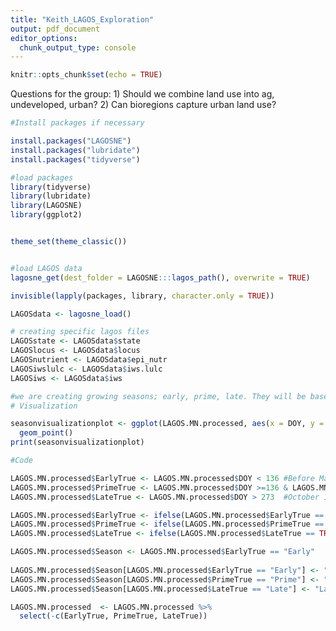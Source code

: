 ```yaml
---
title: "Keith_LAGOS_Exploration"
output: pdf_document
editor_options: 
  chunk_output_type: console
---
```


```r
knitr::opts_chunk$set(echo = TRUE)
```
Questions for the group:
1) Should we combine land use into ag, undeveloped, urban?
2) Can bioregions capture urban land use?

```r

#Install packages if necessary

install.packages("LAGOSNE")
install.packages("lubridate")
install.packages("tidyverse")

#load packages
library(tidyverse)
library(lubridate)
library(LAGOSNE)
library(ggplot2)


theme_set(theme_classic())


#load LAGOS data
lagosne_get(dest_folder = LAGOSNE:::lagos_path(), overwrite = TRUE)

invisible(lapply(packages, library, character.only = TRUE)) 

LAGOSdata <- lagosne_load()

# creating specific lagos files
LAGOSstate <- LAGOSdata$state
LAGOSlocus <- LAGOSdata$locus
LAGOSnutrient <- LAGOSdata$epi_nutr
LAGOSiwslulc <- LAGOSdata$iws.lulc
LAGOSiws <- LAGOSdata$iws
```




```r
#we are creating growing seasons; early, prime, late. They will be based off of water temperature and day of year. We choose May 15 and October 1 because these are arbitrary but approximate bookends to the prime growing season.
# Visualization

seasonvisualizationplot <- ggplot(LAGOS.MN.processed, aes(x = DOY, y = chla))+
  geom_point()
print(seasonvisualizationplot)

#Code

LAGOS.MN.processed$EarlyTrue <- LAGOS.MN.processed$DOY < 136 #Before May 15
LAGOS.MN.processed$PrimeTrue <- LAGOS.MN.processed$DOY >=136 & LAGOS.MN.processed$DOY <= 273 #May 15 to September 30
LAGOS.MN.processed$LateTrue <- LAGOS.MN.processed$DOY > 273  #October 1 and later

LAGOS.MN.processed$EarlyTrue <- ifelse(LAGOS.MN.processed$EarlyTrue == TRUE, "Early", "No")
LAGOS.MN.processed$PrimeTrue <- ifelse(LAGOS.MN.processed$PrimeTrue == TRUE, "Prime", "No")
LAGOS.MN.processed$LateTrue <- ifelse(LAGOS.MN.processed$LateTrue == TRUE, "Late", "No")

LAGOS.MN.processed$Season <- LAGOS.MN.processed$EarlyTrue == "Early"
  
LAGOS.MN.processed$Season[LAGOS.MN.processed$EarlyTrue == "Early"] <- "Early"
LAGOS.MN.processed$Season[LAGOS.MN.processed$PrimeTrue == "Prime"] <- "Prime"
LAGOS.MN.processed$Season[LAGOS.MN.processed$LateTrue == "Late"] <- "Late"

LAGOS.MN.processed  <- LAGOS.MN.processed %>%
  select(-c(EarlyTrue, PrimeTrue, LateTrue))
```

